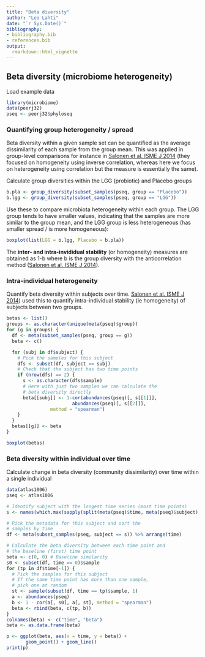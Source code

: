 ```yaml
---
title: "Beta diversity"
author: "Leo Lahti"
date: "`r Sys.Date()`"
bibliography: 
- bibliography.bib
- references.bib
output: 
  rmarkdown::html_vignette
---
```

<!--
  %\VignetteEngine{knitr::rmarkdown}
  %\VignetteIndexEntry{microbiome tutorial - variability}
  %\usepackage[utf8]{inputenc}
  %\VignetteEncoding{UTF-8}  
-->



## Beta diversity (microbiome heterogeneity)

Load example data

```r
library(microbiome)
data(peerj32)
pseq <- peerj32$phyloseq
```

### Quantifying group heterogeneity / spread 

Beta diversity within a given sample set can be quantified as the average dissimilarity of each sample from the group mean. This was applied in group-level comparisons for instance in [Salonen et al. ISME J 2014](http://www.nature.com/ismej/journal/v8/n11/full/ismej201463a.html) (they focused on homogeneity using inverse correlation, whereas here we focus on heterogeneity using correlation but the measure is essentially the same). 

Calculate group diversities within the LGG (probiotic) and Placebo groups

```r
b.pla <- group_diversity(subset_samples(pseq, group == "Placebo"))
b.lgg <- group_diversity(subset_samples(pseq, group == "LGG"))
```

Use these to compare microbiota heterogeneity within each group. The LGG group tends to have smaller values, indicating that the samples are more similar to the group mean, and the LGG group is less heterogeneous (has smaller spread / is more homogeneous):

```r
boxplot(list(LGG = b.lgg, Placebo = b.pla))
```

The **inter- and intra-invididual stability** (or homogeneity) measures are obtained as 1-b where b is the group diversity with the anticorrelation method ([Salonen et al. ISME J 2014](http://www.nature.com/ismej/journal/v8/n11/full/ismej201463a.html)). 



### Intra-individual heterogeneity 

Quantify beta diversity within subjects over time. [Salonen et al. ISME J 2014](http://www.nature.com/ismej/journal/v8/n11/full/ismej201463a.html)) used this to quantify intra-individual stability (ie homogeneity) of subjects between two groups.

```r
betas <- list()
groups <- as.character(unique(meta(pseq)$group))
for (g in groups) {
  df <- meta(subset_samples(pseq, group == g))
  beta <- c()

  for (subj in df$subject) {
    # Pick the samples for this subject
    dfs <- subset(df, subject == subj)
    # Check that the subject has two time points
    if (nrow(dfs) == 2) {
      s <- as.character(dfs$sample)
      # Here with just two samples we can calculate the
      # beta diversity directly
      beta[[subj]] <- 1-cor(abundances(pseq)[, s[[1]]],
      		            abundances(pseq)[, s[[2]]],
			    method = "spearman")
    }
  }
  betas[[g]] <- beta
}

boxplot(betas)
```


### Beta diversity within individual over time

Calculate change in beta diversity (community dissimilarity) over time within a single individual

```r
data(atlas1006)
pseq <- atlas1006

# Identify subject with the longest time series (most time points)
s <- names(which.max(sapply(split(meta(pseq)$time, meta(pseq)$subject), function (x) {length(unique(x))})))

# Pick the metadata for this subject and sort the
# samples by time
df <- meta(subset_samples(pseq, subject == s)) %>% arrange(time)

# Calculate the beta diversity between each time point and
# the baseline (first) time point
beta <- c(0, 0) # Baseline similarity
s0 <- subset(df, time == 0)$sample
for (tp in df$time[-1]) {
  # Pick the samples for this subject
  # If the same time point has more than one sample,
  # pick one at random
  st <- sample(subset(df, time == tp)$sample, 1)
  a <- abundances(pseq)
  b <- 1 - cor(a[, s0], a[, st], method = "spearman")
  beta <- rbind(beta, c(tp, b))
}
colnames(beta) <- c("time", "beta")
beta <- as.data.frame(beta)

p <- ggplot(beta, aes(x = time, y = beta)) +
       geom_point() + geom_line()
print(p)       
```

